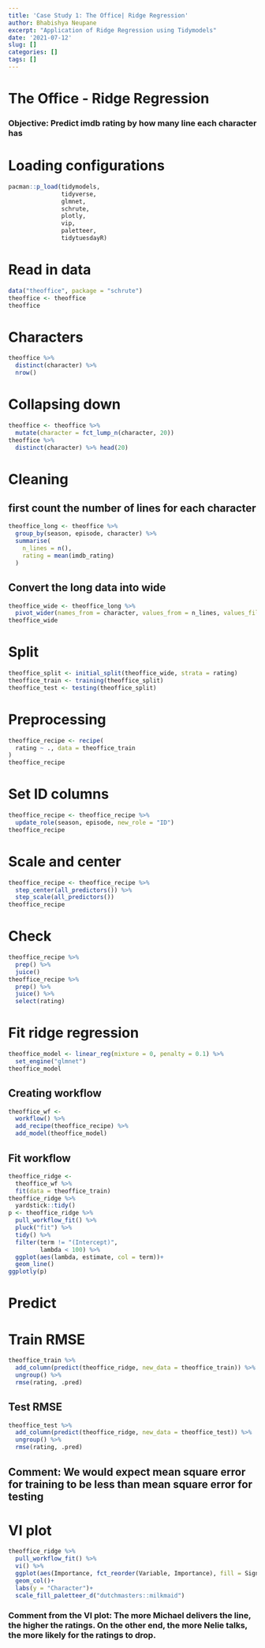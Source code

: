 ```yaml
---
title: 'Case Study 1: The Office| Ridge Regression'
author: Bhabishya Neupane
excerpt: "Application of Ridge Regression using Tidymodels"
date: '2021-07-12'
slug: []
categories: []
tags: []
---
```


# The Office - Ridge Regression 

### Objective: Predict imdb rating by how many line each character has 

# Loading configurations
```r
pacman::p_load(tidymodels,
               tidyverse, 
               glmnet,
               schrute,
               plotly,
               vip,
               paletteer,
               tidytuesdayR)
```

# Read in data

```r
data("theoffice", package = "schrute")
theoffice <- theoffice
theoffice
```


# Characters
```r
theoffice %>% 
  distinct(character) %>% 
  nrow()
```


# Collapsing down

```r
theoffice <- theoffice %>% 
  mutate(character = fct_lump_n(character, 20))
theoffice %>% 
  distinct(character) %>% head(20)
```

# Cleaning

## first count the number of lines for each character

```r
theoffice_long <- theoffice %>% 
  group_by(season, episode, character) %>% 
  summarise(
    n_lines = n(),
    rating = mean(imdb_rating)
  )
```

## Convert the long data into wide


```r
theoffice_wide <- theoffice_long %>% 
  pivot_wider(names_from = character, values_from = n_lines, values_fill = 0)
theoffice_wide
```

# Split 

```r
theoffice_split <- initial_split(theoffice_wide, strata = rating)
theoffice_train <- training(theoffice_split)
theoffice_test <- testing(theoffice_split)
```

# Preprocessing

```r
theoffice_recipe <- recipe(
  rating ~ ., data = theoffice_train
)
theoffice_recipe
```

# Set ID columns

```r
theoffice_recipe <- theoffice_recipe %>% 
  update_role(season, episode, new_role = "ID")
theoffice_recipe
```

# Scale and center

```r
theoffice_recipe <- theoffice_recipe %>% 
  step_center(all_predictors()) %>% 
  step_scale(all_predictors())
theoffice_recipe
```

# Check

```r
theoffice_recipe %>% 
  prep() %>% 
  juice()
theoffice_recipe %>% 
  prep() %>% 
  juice() %>% 
  select(rating)
```


# Fit ridge regression

```r
theoffice_model <- linear_reg(mixture = 0, penalty = 0.1) %>% 
  set_engine("glmnet")
theoffice_model
```

## Creating workflow

```r
theoffice_wf <- 
  workflow() %>% 
  add_recipe(theoffice_recipe) %>% 
  add_model(theoffice_model)
```

## Fit workflow

```r
theoffice_ridge <- 
  theoffice_wf %>% 
  fit(data = theoffice_train)
theoffice_ridge %>% 
  yardstick::tidy() 
p <- theoffice_ridge %>% 
  pull_workflow_fit() %>%
  pluck("fit") %>% 
  tidy() %>% 
  filter(term != "(Intercept)",
         lambda < 100) %>% 
  ggplot(aes(lambda, estimate, col = term))+
  geom_line()
ggplotly(p)
```

# Predict

# Train RMSE

```r
theoffice_train %>% 
  add_column(predict(theoffice_ridge, new_data = theoffice_train)) %>% 
  ungroup() %>% 
  rmse(rating, .pred)
```

## Test RMSE

```r
theoffice_test %>% 
  add_column(predict(theoffice_ridge, new_data = theoffice_test)) %>% 
  ungroup() %>% 
  rmse(rating, .pred)
```

## Comment: We would expect mean square error for training to be less than mean square error for testing

# VI plot

```r
theoffice_ridge %>% 
  pull_workflow_fit() %>% 
  vi() %>% 
  ggplot(aes(Importance, fct_reorder(Variable, Importance), fill = Sign))+
  geom_col()+
  labs(y = "Character")+
  scale_fill_paletteer_d("dutchmasters::milkmaid")
```

### Comment from the VI plot: The more Michael delivers the line, the higher the ratings. On the other end, the more Nelie talks, the more likely for the ratings to drop.
